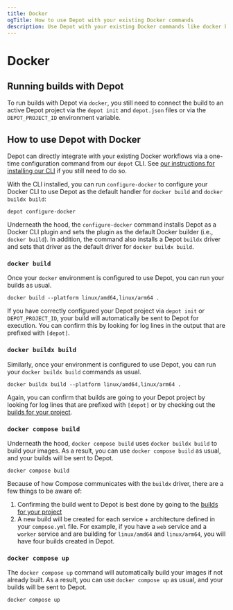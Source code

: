```yaml
---
title: Docker
ogTitle: How to use Depot with your existing Docker commands
description: Use Depot with your existing Docker commands like docker build, docker buildx build, and docker compose build, with our depot configure-docker command.
---
```


# Docker

## Running builds with Depot

To run builds with Depot via `docker`, you still need to connect the build to an active Depot project via the `depot init` and `depot.json` files or via the `DEPOT_PROJECT_ID` environment variable.

## How to use Depot with Docker

Depot can directly integrate with your existing Docker workflows via a one-time configuration command from our `depot` CLI. See [our instructions for installing our CLI](/docs/cli/installation) if you still need to do so.

With the CLI installed, you can run `configure-docker` to configure your Docker CLI to use Depot as the default handler for `docker build` and `docker buildx build`:

```shell
depot configure-docker
```

Underneath the hood, the `configure-docker` command installs Depot as a Docker CLI plugin and sets the plugin as the default Docker builder (i.e., `docker build`). In addition, the command also installs a Depot `buildx` driver and sets that driver as the default driver for `docker buildx build`.

### `docker build`

Once your `docker` environment is configured to use Depot, you can run your builds as usual.

```shell
docker build --platform linux/amd64,linux/arm64 .
```

If you have correctly configured your Depot project via `depot init` or `DEPOT_PROJECT_ID`, your build will automatically be sent to Depot for execution. You can confirm this by looking for log lines in the output that are prefixed with `[depot]`.

### `docker buildx build`

Similarly, once your environment is configured to use Depot, you can run your `docker buildx build` commands as usual.

```shell
docker buildx build --platform linux/amd64,linux/arm64 .
```

Again, you can confirm that builds are going to your Depot project by looking for log lines that are prefixed with `[depot]` or by checking out the [builds for your project](/orgs).

### `docker compose build`

Underneath the hood, `docker compose build` uses `docker buildx build` to build your images. As a result, you can use `docker compose build` as usual, and your builds will be sent to Depot.

```shell
docker compose build
```

Because of how Compose communicates with the `buildx` driver, there are a few things to be aware of:

1. Confirming the build went to Depot is best done by going to the [builds for your project](/orgs)
2. A new build will be created for each service + architecture defined in your `compose.yml` file. For example, if you have a `web` service and a `worker` service and are building for `linux/amd64` and `linux/arm64`, you will have four builds created in Depot.

### `docker compose up`

The `docker compose up` command will automatically build your images if not already built. As a result, you can use `docker compose up` as usual, and your builds will be sent to Depot.

```shell
docker compose up
```
